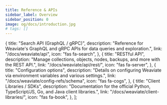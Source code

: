 ```yaml
---
title: Reference & APIs
sidebar_label: Overview
sidebar_position: 0
image: og/docs/introduction.jpg
# tags: []
---
```



  {
    title: "Search API (GraphQL / gRPC)",
    description: "Reference for Weaviate's GraphQL and gRPC APIs for data queries and exploration.",
    link: "/docs/weaviate/api",
    icon: "fas fa-search",
  },
  {
    title: "RESTful API",
    description: "Manage collections, objects, nodes, backups, and more with the REST API.",
    link: "/docs/weaviate/api/rest/",
    icon: "fas fa-server",
  },
  {
    title: "Configuration options",
    description: "Details on configuring Weaviate via environment variables and various settings.",
    link: "/docs/weaviate/config-refs/schema",
    icon: "fas fa-cogs",
  },
  {
    title: "Client Libraries / SDKs",
    description: "Documentation for the official Python, TypeScript/JS, Go, and Java client libraries.",
    link: "/docs/weaviate/client-libraries/",
    icon: "fas fa-book",
  },
];

<br />
<CardsSection items={referencesData} />
<br />
